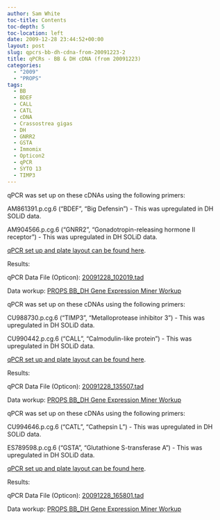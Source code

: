 ```yaml
---
author: Sam White
toc-title: Contents
toc-depth: 5
toc-location: left
date: 2009-12-28 23:44:52+00:00
layout: post
slug: qpcrs-bb-dh-cdna-from-20091223-2
title: qPCRs - BB & DH cDNA (from 20091223)
categories:
  - "2009"
  - "PROPS"
tags:
  - BB
  - BDEF
  - CALL
  - CATL
  - cDNA
  - Crassostrea gigas
  - DH
  - GNRR2
  - GSTA
  - Immomix
  - Opticon2
  - qPCR
  - SYTO 13
  - TIMP3
---
```


qPCR was set up on these cDNAs using the following primers:

AM861391.p.cg.6 ("BDEF", "Big Defensin") - This was upregulated in DH SOLiD data.

AM904566.p.cg.6 ("GNRR2", "Gonadotropin-releasing hormone II receptor") - This was upregulated in DH SOLiD data.

[qPCR set up and plate layout can be found here](https://eagle.fish.washington.edu/Arabidopsis/Notebook%20Workup%20Files/20091228-01.jpg).

Results:

qPCR Data File (Opticon): [20091228_102019.tad](https://eagle.fish.washington.edu/Arabidopsis/qPCR/Opticon/20091228_102019.tad)

Data workup: [PROPS BB_DH Gene Expression Miner Workup](https://docs.google.com/spreadsheet/ccc?key=0AmS_90rPaQMzdHNfWS1oUHUxNFNwci1zcmhhWjhzZnc&usp=sharing)





qPCR was set up on these cDNAs using the following primers:

CU988730.p.cg.6 ("TIMP3", "Metalloprotease inhibitor 3") - This was upregulated in DH SOLiD data.

CU990442.p.cg.6 ("CALL", "Calmodulin-like protein") - This was upregulated in DH SOLiD data.

[qPCR set up and plate layout can be found here](https://eagle.fish.washington.edu/Arabidopsis/Notebook%20Workup%20Files/20091228-02.jpg).

Results:

qPCR Data File (Opticon): [20091228_135507.tad](https://eagle.fish.washington.edu/Arabidopsis/qPCR/Opticon/20091228_135507.tad)

Data workup: [PROPS BB_DH Gene Expression Miner Workup](https://docs.google.com/spreadsheet/ccc?key=0AmS_90rPaQMzdHNfWS1oUHUxNFNwci1zcmhhWjhzZnc&usp=sharing)





qPCR was set up on these cDNAs using the following primers:

CU994646.p.cg.6 ("CATL", "Cathepsin L") - This was upregulated in DH SOLiD data.

ES789598.p.cg.6 ("GSTA", "Glutathione S-transferase A") - This was upregulated in DH SOLiD data.

[qPCR set up and plate layout can be found here](https://eagle.fish.washington.edu/Arabidopsis/Notebook%20Workup%20Files/20091228-03.jpg).

Results:

qPCR Data File (Opticon): [20091228_165801.tad](https://eagle.fish.washington.edu/Arabidopsis/qPCR/Opticon/20091228_165801.tad)

Data workup: [PROPS BB_DH Gene Expression Miner Workup](https://docs.google.com/spreadsheet/ccc?key=0AmS_90rPaQMzdHNfWS1oUHUxNFNwci1zcmhhWjhzZnc&usp=sharing)
